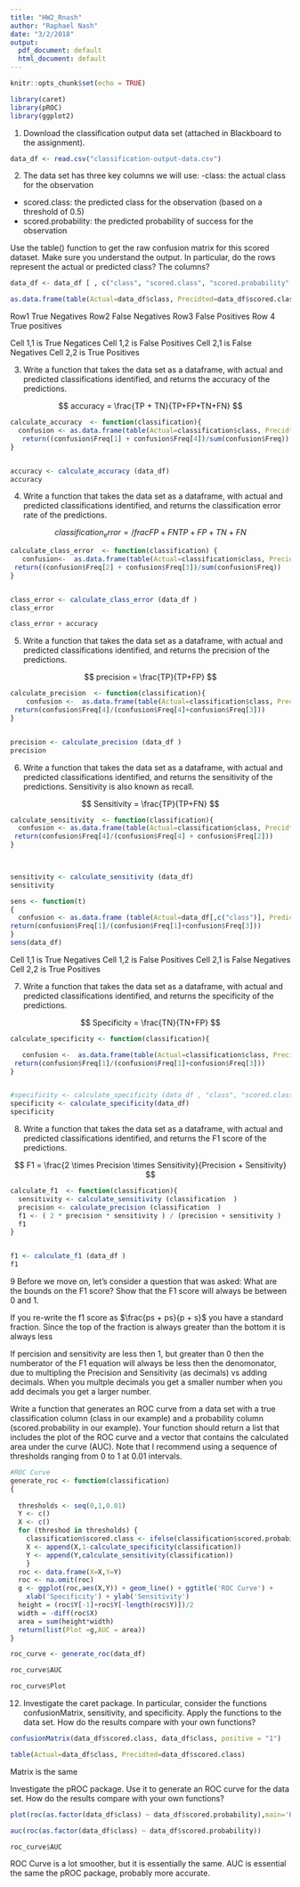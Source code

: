 ```yaml
---
title: "HW2_Rnash"
author: "Raphael Nash"
date: "3/2/2018"
output:
  pdf_document: default
  html_document: default
---
```


```r
knitr::opts_chunk$set(echo = TRUE)
```

```r

library(caret)
library(pROC)
library(ggplot2)
```
1. Download the classification output data set (attached in Blackboard to the assignment).
```r

data_df <- read.csv("classification-output-data.csv")

```


2. The data set has three key columns we will use:
 -class: the actual class for the observation
 - scored.class: the predicted class for the observation (based on a threshold of 0.5)
 - scored.probability: the predicted probability of success for the observation

Use the table() function to get the raw confusion matrix for this scored dataset. Make sure you understand
the output. In particular, do the rows represent the actual or predicted class? The columns?

```r

data_df <- data_df [ , c("class", "scored.class", "scored.probability" )]

as.data.frame(table(Actual=data_df$class, Precidted=data_df$scored.class))
```

Row1 True Negatives
Row2 False Negatives
Row3 False Positives
Row 4 True positives


Cell 1,1 is True Negatices
Cell 1,2 is False Positives
Cell 2,1 is False Negatives
Cell 2,2 is True Positives 


3. Write a function that takes the data set as a dataframe, with actual and predicted classifications identified,
and returns the accuracy of the predictions.

$$ accuracy = \frac{TP + TN}{TP+FP+TN+FN} $$

```r
calculate_accuracy  <- function(classification){
  confusion <- as.data.frame(table(Actual=classification$class, Precidted=classification$scored.class))
   return((confusion$Freq[1] + confusion$Freq[4])/sum(confusion$Freq))
}


accuracy <- calculate_accuracy (data_df)
accuracy
```


4. Write a function that takes the data set as a dataframe, with actual and predicted classifications identified,
and returns the classification error rate of the predictions. 

$$classification_error = /frac{FP+FN}{TP+FP+TN+FN} $$


```r
calculate_class_error  <- function(classification) {
   confusion<-  as.data.frame(table(Actual=classification$class, Precidted=classification$scored.class))
 return((confusion$Freq[2] + confusion$Freq[3])/sum(confusion$Freq))
}


class_error <- calculate_class_error (data_df )
class_error

```


```r
class_error + accuracy

```

5. Write a function that takes the data set as a dataframe, with actual and predicted classifications identified,
and returns the precision of the predictions.

$$ precision = \frac{TP}{TP+FP} $$
```r
calculate_precision  <- function(classification){
    confusion <-  as.data.frame(table(Actual=classification$class, Precidted=classification$scored.class))
 return(confusion$Freq[4]/(confusion$Freq[4]+confusion$Freq[3]))
}


precision <- calculate_precision (data_df )
precision

```


6. Write a function that takes the data set as a dataframe, with actual and predicted classifications identified,
and returns the sensitivity of the predictions. Sensitivity is also known as recall.

$$ Sensitivity = \frac{TP}{TP+FN} $$ 


```r
calculate_sensitivity  <- function(classification){
  confusion <- as.data.frame(table(Actual=classification$class, Precidted=classification$scored.class))
 return(confusion$Freq[4]/(confusion$Freq[4] + confusion$Freq[2]))
}

 
```

 

```r


sensitivity <- calculate_sensitivity (data_df)
sensitivity

```


```r
sens <- function(t)
{
  confusion <- as.data.frame (table(Actual=data_df[,c("class")], Predicted=data_df[,c("scored.class")]) ) 
return(confusion$Freq[1]/(confusion$Freq[1]+confusion$Freq[3]))
}
sens(data_df)
```


Cell 1,1 is True Negatives
Cell 1,2 is False Positives
Cell 2,1 is False Negatives
Cell 2,2 is True Positives 


7. Write a function that takes the data set as a dataframe, with actual and predicted classifications identified,
and returns the specificity of the predictions.

$$ Specificity = \frac{TN}{TN+FP} $$ 

```r
calculate_specificity <- function(classification){

   confusion <-  as.data.frame(table(Actual=classification$class, Precidted=classification$scored.class))
 return(confusion$Freq[1]/(confusion$Freq[1]+confusion$Freq[3]))
}


#specificity <- calculate_specificity (data_df , "class", "scored.class")
specificity <- calculate_specificity(data_df)
specificity

```




8. Write a function that takes the data set as a dataframe, with actual and predicted classifications identified,
and returns the F1 score of the predictions.

$$ F1 = \frac{2 \times Precision \times Sensitivity}{Precision + Sensitivity} $$
```r

calculate_f1  <- function(classification){
  sensitivity <- calculate_sensitivity (classification  )
  precision <- calculate_precision (classification  )
  f1 <- ( 2 * precision * sensitivity ) / (precision + sensitivity ) 
  f1
}


f1 <- calculate_f1 (data_df )
f1

```

9 Before we move on, let’s consider a question that was asked: What are the bounds on the F1 score? Show
that the F1 score will always be between 0 and 1.

If you re-write the f1 score as $\frac{ps + ps}{p + s}$ you have a standard fraction.  Since the top of the fraction is always greater than 
the bottom it is always less

If percision and sensitivity are less then 1, but greater than 0 then the numberator of the F1 equation will always be less then the denomonator, due to multipling the Precision and Sensitivity (as decimals) vs adding decimals.   When you multple decimals you get a smaller number when you add decimals you get a larger number.   


Write a function that generates an ROC curve from a data set with a true classification column (class in our example) and a probability column (scored.probability in our example). Your function should return a list that includes the plot of the ROC curve and a vector that contains the calculated area under the curve (AUC). Note that I recommend using a sequence of thresholds ranging from 0 to 1 at 0.01 intervals.


```r


#ROC Curve
generate_roc <- function(classification)
{
  
  thresholds <- seq(0,1,0.01)
  Y <- c()
  X <- c()
  for (threshod in thresholds) {
    classification$scored.class <- ifelse(classification$scored.probability > threshod,1,0)
    X <- append(X,1-calculate_specificity(classification))
    Y <- append(Y,calculate_sensitivity(classification))
    }
  roc <- data.frame(X=X,Y=Y)
  roc <- na.omit(roc)
  g <- ggplot(roc,aes(X,Y)) + geom_line() + ggtitle('ROC Curve') +
    xlab('Specificity') + ylab('Sensitivity')
  height = (roc$Y[-1]+roc$Y[-length(roc$Y)])/2
  width = -diff(roc$X)
  area = sum(height*width)
  return(list(Plot =g,AUC = area))
}

roc_curve <- generate_roc(data_df)


```


```r

roc_curve$AUC
```

```r
roc_curve$Plot

```

12. Investigate the caret package. In particular, consider the functions confusionMatrix, sensitivity, and specificity. Apply the functions to the data set. How do the results compare with your own functions?

```r
confusionMatrix(data_df$scored.class, data_df$class, positive = "1")

```

```r
table(Actual=data_df$class, Precidted=data_df$scored.class)

```
Matrix is the same

Investigate the pROC package. Use it to generate an ROC curve for the data set. How do the results compare with your own functions?

```r

plot(roc(as.factor(data_df$class) ~ data_df$scored.probability),main='ROC Curve')
```
```r
auc(roc(as.factor(data_df$class) ~ data_df$scored.probability))
```

```r
roc_curve$AUC
```

ROC Curve is a lot smoother, but it is essentially the same.  AUC is essential the same the pROC package, probably more accurate. 

